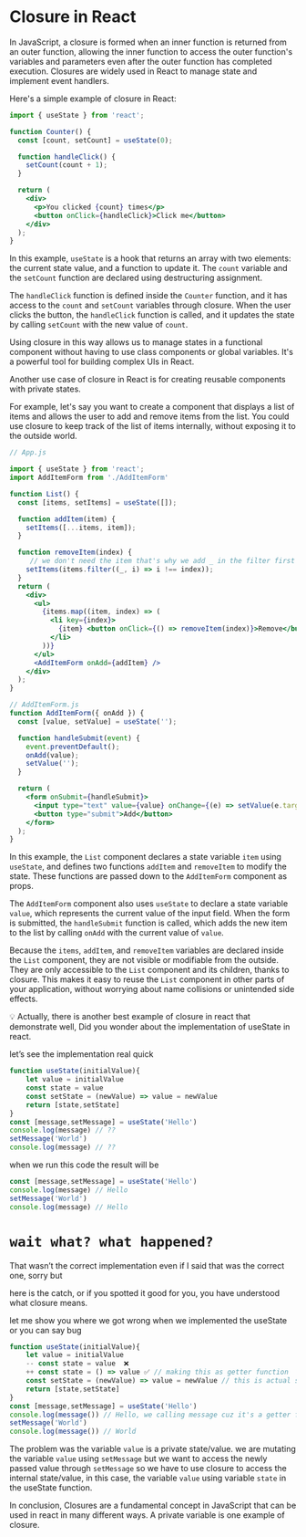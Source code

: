 # Closure in React

In JavaScript, a closure is formed when an inner function is returned from an outer function, allowing the inner function to access the outer function's variables and parameters even after the outer function has completed execution. Closures are widely used in React to manage state and implement event handlers.

Here's a simple example of closure in React:

```jsx
import { useState } from 'react';

function Counter() {
  const [count, setCount] = useState(0);

  function handleClick() {
    setCount(count + 1);
  }

  return (
    <div>
      <p>You clicked {count} times</p>
      <button onClick={handleClick}>Click me</button>
    </div>
  );
}
```

In this example, `useState` is a hook that returns an array with two elements: the current state value, and a function to update it. The `count` variable and the `setCount` function are declared using destructuring assignment.

The `handleClick` function is defined inside the `Counter` function, and it has access to the `count` and `setCount` variables through closure. When the user clicks the button, the `handleClick` function is called, and it updates the state by calling `setCount` with the new value of `count`.

Using closure in this way allows us to manage states in a functional component without having to use class components or global variables. It's a powerful tool for building complex UIs in React.

Another use case of closure in React is for creating reusable components with private states.

For example, let's say you want to create a component that displays a list of items and allows the user to add and remove items from the list. You could use closure to keep track of the list of items internally, without exposing it to the outside world.

```jsx
// App.js

import { useState } from 'react';
import AddItemForm from './AddItemForm'

function List() {
  const [items, setItems] = useState([]);

  function addItem(item) {
    setItems([...items, item]);
  }

  function removeItem(index) {
	 // we don't need the item that's why we add _ in the filter first parameter.
    setItems(items.filter((_, i) => i !== index)); 	
  }
  return (
    <div>
      <ul>
        {items.map((item, index) => (
          <li key={index}>
            {item} <button onClick={() => removeItem(index)}>Remove</button>
          </li>
        ))}
      </ul>
      <AddItemForm onAdd={addItem} />
    </div>
  );
}
```

```jsx
// AddItemForm.js
function AddItemForm({ onAdd }) {
  const [value, setValue] = useState('');

  function handleSubmit(event) {
    event.preventDefault();
    onAdd(value);
    setValue('');
  }

  return (
    <form onSubmit={handleSubmit}>
      <input type="text" value={value} onChange={(e) => setValue(e.target.value)} />
      <button type="submit">Add</button>
    </form>
  );
}
```

In this example, the `List` component declares a state variable `item` using `useState`, and defines two functions `addItem` and `removeItem` to modify the state. These functions are passed down to the `AddItemForm` component as props.

The `AddItemForm` component also uses `useState` to declare a state variable `value`, which represents the current value of the input field. When the form is submitted, the `handleSubmit` function is called, which adds the new item to the list by calling `onAdd` with the current value of `value`.

Because the `items`, `addItem`, and `removeItem` variables are declared inside the `List` component, they are not visible or modifiable from the outside. They are only accessible to the `List` component and its children, thanks to closure. This makes it easy to reuse the `List` component in other parts of your application, without worrying about name collisions or unintended side effects.

<aside>
💡 Actually, there is another best example of closure in react that demonstrate well,             Did you wonder about the implementation of useState in react.

</aside>

let’s see the implementation real quick

```jsx
function useState(initialValue){
	let value = initialValue
	const state = value
	const setState = (newValue) => value = newValue
	return [state,setState]
}
const [message,setMessage] = useState('Hello')
console.log(message) // ??
setMessage('World')
console.log(message) // ??
```

when we run this code the result will be 

```jsx
const [message,setMessage] = useState('Hello')
console.log(message) // Hello
setMessage('World')
console.log(message) // Hello
```

# `wait what? what happened?`

That wasn’t the correct implementation even if I said that was the correct one, sorry but 

here is the catch, or if you spotted it good for you, you have understood what closure means.

let me show you where we got wrong when we implemented the useState or you can say bug

```jsx
function useState(initialValue){
	let value = initialValue
	-- const state = value  ❌
	++ const state = () => value ✅ // making this as getter function
	const setState = (newValue) => value = newValue // this is actual setter function 
	return [state,setState]
}
const [message,setMessage] = useState('Hello')
console.log(message()) // Hello, we calling message cuz it's a getter function now
setMessage('World')
console.log(message()) // World
```

The problem was the variable `value` is a private state/value. we are mutating the variable `value` using `setMessage` but we want to access the newly passed value through `setMessage` so we have to use closure to access the internal state/value, in this case, the variable `value` using variable `state` in the useState function.

In conclusion, Closures are a fundamental concept in JavaScript that can be used in react in many different ways. A private variable is one example of closure.